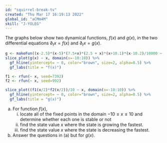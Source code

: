 ```yaml
---
id: "squirrel-break-tv"
created: "Thu Mar 17 16:19:13 2022"
global_id: "aCMm4M"
skill: "J-YOLEG"
---
```



The graphs below show two dynamical functions, $f(x)$ and $g(x)$, in the two differential equations $\partial_t x = f(x)$ and $\partial_t x = g(x)$.

```r
g <- makeFun((x-2.5)*(x-5)*(7.5+x)*(2.5 + x)*(x+10.1)*(x-10.2)/10000 ~ x)
slice_plot(g(x) ~ x, domain(x=-10:10)) %>%
  gf_hline(yintercept= ~ 0, color="brown", size=2, alpha=0.5) %>%
  gf_labs(title = "f(x)")
```


```r
f1 <- rfun(~ x, seed=7392)
f2 <- rfun(~ x, seed=992)

slice_plot((f1(x/2)*f2(x/2))/10 ~ x, domain(x=-10:10)) %>%
  gf_hline(yintercept= ~ 0, color="brown", size=2, alpha=0.5) %>%
  gf_labs(title = "g(x)")
```


a. For function $f(x)$, 
    i. locate all of the fixed points in the domain $-10 \leq x \leq 10$ and determine whether each one is stable or not
    ii. find the state value $x$ where the state is growing the fastest.
    iii. find the state value $x$ where the state is decreasing the fastest.
    
b. Answer the questions in (a) but for $g(x)$.

